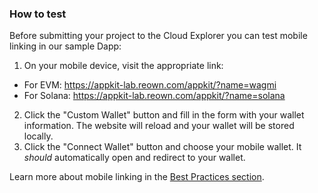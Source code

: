 ### How to test

Before submitting your project to the Cloud Explorer you can test mobile linking in our sample Dapp:

1. On your mobile device, visit the appropriate link:
- For EVM: https://appkit-lab.reown.com/appkit/?name=wagmi
- For Solana: https://appkit-lab.reown.com/appkit/?name=solana

2. Click the "Custom Wallet" button and fill in the form with your wallet information. The website will reload and your wallet will be stored locally.
3. Click the "Connect Wallet" button and choose your mobile wallet. It _should_ automatically open and redirect to your wallet.

Learn more about mobile linking in the [Best Practices section](../../../walletkit/best-practices#2-mobile-linking).
